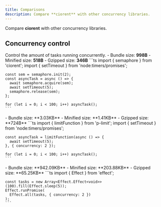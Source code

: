 ```yaml
---
title: Comparisons
description: Compare **ciorent** with other concurrency libraries.
---
```



Compare **ciorent** with other concurrency libraries.

## Concurrency control
Control the amount of tasks running concurrently.
<Tabs syncKey='libComparison2'>
  <TabItem label='ciorent'>
    - Bundle size: **998B**
    - Minified size: **518B**
    - Gzipped size: **346B**
    ```ts
    import { semaphore } from 'ciorent';
    import { setTimeout } from 'node:timers/promises';
    
    const sem = semaphore.init(2);
    const asyncTask = async () => {
      await semaphore.acquire(sem);
      await setTimeout(5);
      semaphore.release(sem);
    };
    
    for (let i = 0; i < 100; i++) asyncTask();
    ```
  </TabItem>
  <TabItem label='p-limit'>
    - Bundle size: **3.03KB**
    - Minified size: **1.41KB**
    - Gzipped size: **724B**
    ```ts
    import { limitFunction } from 'p-limit';
    import { setTimeout } from 'node:timers/promises';
    
    const asyncTask = limitFunction(async () => {
      await setTimeout(5);
    }, { concurrency: 2 });
    
    for (let i = 0; i < 100; i++) asyncTask();
    ```
  </TabItem>
  <TabItem label='effect'>
    - Bundle size: **942.09KB**
    - Minified size: **203.88KB**
    - Gzipped size: **65.25KB**
    ```ts
    import { Effect } from 'effect';
    
    const tasks = new Array<Effect.Effect<void>>(100).fill(Effect.sleep(5));
    Effect.runPromise(
      Effect.all(tasks, { concurrency: 2 })
    );
    ```
  </TabItem>
</Tabs>
